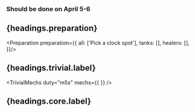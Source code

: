 
### Should be done on April 5-6

## {headings.preparation}

<Preparation preparation={{
  all: ['Pick a clock spot'],
  tanks: [],
  healers: [],
}}/>


## {headings.trivial.label}

<TrivialMechs
  duty="m5s"
  mechs={{
 }} />


## {headings.core.label}


